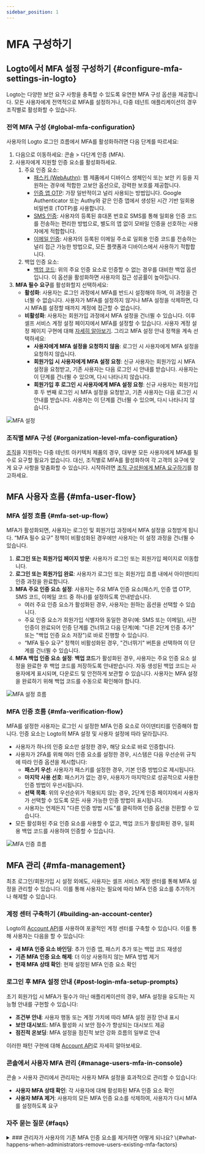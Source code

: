```yaml
---
sidebar_position: 1
---
```


# MFA 구성하기

## Logto에서 MFA 설정 구성하기 \{#configure-mfa-settings-in-logto}

Logto는 다양한 보안 요구 사항을 충족할 수 있도록 유연한 MFA 구성 옵션을 제공합니다. 모든 사용자에게 전역적으로 MFA를 설정하거나, 다중 테넌트 애플리케이션의 경우 조직별로 활성화할 수 있습니다.

### 전역 MFA 구성 \{#global-mfa-configuration}

사용자의 Logto 로그인 흐름에서 MFA를 활성화하려면 다음 단계를 따르세요:

1. 다음으로 이동하세요: <CloudLink to="/mfa">콘솔 > 다단계 인증 (MFA)</CloudLink>.
2. 사용자에게 지원할 인증 요소를 활성화하세요.
   1. 주요 인증 요소:
      - [패스키 (WebAuthn)](/end-user-flows/mfa/webauthn): 웹 제품에서 디바이스 생체인식 또는 보안 키 등을 지원하는 경우에 적합한 고보안 옵션으로, 강력한 보호를 제공합니다.
      - [인증 앱 OTP](/end-user-flows/mfa/authenticator-app-otp): 가장 일반적이고 널리 사용되는 방법입니다. Google Authenticator 또는 Authy와 같은 인증 앱에서 생성된 시간 기반 일회용 비밀번호 (TOTP)를 사용합니다.
      - [SMS 인증](/end-user-flows/mfa/sms-mfa): 사용자의 등록된 휴대폰 번호로 SMS를 통해 일회용 인증 코드를 전송하는 편리한 방법으로, 별도의 앱 없이 모바일 인증을 선호하는 사용자에게 적합합니다.
      - [이메일 인증](/end-user-flows/mfa/email-mfa): 사용자의 등록된 이메일 주소로 일회용 인증 코드를 전송하는 널리 접근 가능한 방법으로, 모든 플랫폼과 디바이스에서 사용하기 적합합니다.
   2. 백업 인증 요소:
      - [백업 코드](/end-user-flows/mfa/backup-codes): 위의 주요 인증 요소로 인증할 수 없는 경우를 대비한 백업 옵션입니다. 이 옵션을 활성화하면 사용자의 접근 성공률이 높아집니다.
3. **MFA 필수 요구**를 활성화할지 선택하세요:
   - **활성화**: 사용자는 로그인 과정에서 MFA를 반드시 설정해야 하며, 이 과정을 건너뛸 수 없습니다. 사용자가 MFA를 설정하지 않거나 MFA 설정을 삭제하면, 다시 MFA를 설정할 때까지 계정에 접근할 수 없습니다.
   - **비활성화**: 사용자는 회원가입 과정에서 MFA 설정을 건너뛸 수 있습니다. 이후 셀프 서비스 계정 설정 페이지에서 MFA를 설정할 수 있습니다. 사용자 계정 설정 페이지 구현에 대해 [자세히 알아보기](/end-user-flows/account-settings/). 그리고 MFA 설정 안내 정책을 계속 선택하세요:
     - **사용자에게 MFA 설정을 요청하지 않음**: 로그인 시 사용자에게 MFA 설정을 요청하지 않습니다.
     - **회원가입 시 사용자에게 MFA 설정 요청**: 신규 사용자는 회원가입 시 MFA 설정을 요청받고, 기존 사용자는 다음 로그인 시 안내를 받습니다. 사용자는 이 단계를 건너뛸 수 있으며, 다시 나타나지 않습니다.
     - **회원가입 후 로그인 시 사용자에게 MFA 설정 요청**: 신규 사용자는 회원가입 후 두 번째 로그인 시 MFA 설정을 요청받고, 기존 사용자는 다음 로그인 시 안내를 받습니다. 사용자는 이 단계를 건너뛸 수 있으며, 다시 나타나지 않습니다.

<img src="/img/assets/configure-mfa.png" alt="MFA 설정" />

### 조직별 MFA 구성 \{#organization-level-mfa-configuration}

[조직](/organizations)을 지원하는 다중 테넌트 아키텍처 제품의 경우, 대부분 모든 사용자에게 MFA를 필수로 요구할 필요가 없습니다. 대신, 조직별로 MFA를 활성화하여 각 고객의 요구에 맞게 요구 사항을 맞춤화할 수 있습니다. 시작하려면 [조직 구성원에게 MFA 요구하기](/organizations/organization-management#require-mfa-for-organization-members)를 참고하세요.

## MFA 사용자 흐름 \{#mfa-user-flow}

### MFA 설정 흐름 \{#mfa-set-up-flow}

MFA가 활성화되면, 사용자는 로그인 및 회원가입 과정에서 MFA 설정을 요청받게 됩니다. “MFA 필수 요구” 정책이 비활성화된 경우에만 사용자는 이 설정 과정을 건너뛸 수 있습니다.

1. **로그인 또는 회원가입 페이지 방문**: 사용자가 로그인 또는 회원가입 페이지로 이동합니다.
2. **로그인 또는 회원가입 완료**: 사용자가 로그인 또는 회원가입 흐름 내에서 아이덴티티 인증 과정을 완료합니다.
3. **MFA 주요 인증 요소 설정**: 사용자는 주요 MFA 인증 요소(패스키, 인증 앱 OTP, SMS 코드, 이메일 코드 중 하나)를 설정하도록 안내받습니다.
   - 여러 주요 인증 요소가 활성화된 경우, 사용자는 원하는 옵션을 선택할 수 있습니다.
   - 주요 인증 요소가 회원가입 식별자와 동일한 경우(예: SMS 또는 이메일), 사전 인증이 완료되어 인증 단계를 건너뛰고 다음 단계(예: "다른 2단계 인증 추가" 또는 "백업 인증 요소 저장")로 바로 진행할 수 있습니다.
   - “MFA 필수 요구” 정책이 비활성화된 경우, "건너뛰기" 버튼을 선택하여 이 단계를 건너뛸 수 있습니다.
4. **MFA 백업 인증 요소 설정**: **백업 코드**가 활성화된 경우, 사용자는 주요 인증 요소 설정을 완료한 후 백업 코드를 저장하도록 안내받습니다. 자동 생성된 백업 코드는 사용자에게 표시되며, 다운로드 및 안전하게 보관할 수 있습니다. 사용자는 MFA 설정을 완료하기 위해 백업 코드를 수동으로 확인해야 합니다.

<img src="/img/assets/link-mfa.png" alt="MFA 설정 흐름" />

### MFA 인증 흐름 \{#mfa-verification-flow}

MFA를 설정한 사용자는 로그인 시 설정한 MFA 인증 요소로 아이덴티티를 인증해야 합니다. 인증 요소는 Logto의 MFA 설정 및 사용자 설정에 따라 달라집니다.

- 사용자가 하나의 인증 요소만 설정한 경우, 해당 요소로 바로 인증합니다.
- 사용자가 2FA를 위해 여러 인증 요소를 설정한 경우, 시스템은 다음 우선순위 규칙에 따라 인증 옵션을 제시합니다:
  - **패스키 우선**: 사용자가 패스키를 설정한 경우, 기본 인증 방법으로 제시됩니다.
  - **마지막 사용 선호**: 패스키가 없는 경우, 사용자가 마지막으로 성공적으로 사용한 인증 방법이 우선시됩니다.
  - **선택 목록**: 위의 우선순위가 적용되지 않는 경우, 2단계 인증 페이지에서 사용자가 선택할 수 있도록 모든 사용 가능한 인증 방법이 표시됩니다.
  - 사용자는 언제든지 "다른 인증 방법 시도"를 클릭하여 인증 옵션을 전환할 수 있습니다.
- 모든 활성화된 주요 인증 요소를 사용할 수 없고, 백업 코드가 활성화된 경우, 일회용 백업 코드를 사용하여 인증할 수 있습니다.

<img src="/img/assets/verify-mfa.png" alt="MFA 인증 흐름" />

## MFA 관리 \{#mfa-management}

최초 로그인/회원가입 시 설정 외에도, 사용자는 셀프 서비스 계정 센터를 통해 MFA 설정을 관리할 수 있습니다. 이를 통해 사용자는 필요에 따라 MFA 인증 요소를 추가하거나 해제할 수 있습니다.

### 계정 센터 구축하기 \{#building-an-account-center}

Logto의 [Account API](/end-user-flows/account-settings/by-account-api)를 사용하여 포괄적인 계정 센터를 구축할 수 있습니다. 이를 통해 사용자는 다음을 할 수 있습니다:

- **새 MFA 인증 요소 바인딩**: 추가 인증 앱, 패스키 추가 또는 백업 코드 재생성
- **기존 MFA 인증 요소 해제**: 더 이상 사용하지 않는 MFA 방법 제거
- **현재 MFA 상태 확인**: 현재 설정된 MFA 인증 요소 확인

### 로그인 후 MFA 설정 안내 \{#post-login-mfa-setup-prompts}

초기 회원가입 시 MFA가 필수가 아닌 애플리케이션의 경우, MFA 설정을 유도하는 지능형 안내를 구현할 수 있습니다:

- **조건부 안내**: 사용자 행동 또는 계정 가치에 따라 MFA 설정 권장 안내 표시
- **보안 대시보드**: MFA 활성화 시 보안 점수가 향상되는 대시보드 제공
- **점진적 온보딩**: MFA 설정을 점진적 보안 강화 흐름의 일부로 안내

이러한 패턴 구현에 대해 [Account API](/end-user-flows/account-settings/by-account-api)로 자세히 알아보세요.

### 콘솔에서 사용자 MFA 관리 \{#manage-users-mfa-in-console}

<CloudLink to="/user">콘솔 > 사용자 관리</CloudLink>에서 관리자는 사용자 MFA 설정을 효과적으로
관리할 수 있습니다:

- **사용자 MFA 상태 확인**: 각 사용자에 대해 활성화된 MFA 인증 요소 확인
- **사용자 MFA 제거**: 사용자의 모든 MFA 인증 요소를 삭제하여, 사용자가 다시 MFA를 설정하도록 요구

### 자주 묻는 질문 \{#faqs}

<details>
<summary>
### 관리자가 사용자의 기존 MFA 인증 요소를 제거하면 어떻게 되나요? \{#what-happens-when-administrators-remove-users-existing-mfa-factors}
</summary>
관리자가 사용자의 모든 주요 MFA 인증 요소(패스키, 인증 앱 OTP, SMS, 이메일)를 제거하면, 다음 로그인 시 다음과 같은 상황이 발생합니다:

**상황 1: MFA 인증 요소가 남아 있지 않은 경우**

- MFA 인증 요소(백업 코드 포함)가 전혀 없고, [MFA 정책](#global-mfa-configuration)에서 MFA를 필수로 요구하는 경우, 사용자는 MFA 인증 없이 로그인할 수 있으며, 즉시 MFA 설정을 다시 안내받게 됩니다.

**상황 2: 백업 코드가 남아 있는 경우**

- 백업 코드가 남아 있다면, 사용자는 로그인 시 먼저 백업 코드로 인증해야 합니다.
- 백업 코드 인증에 성공하면, 새로운 주요 MFA 인증 요소를 설정하도록 안내받습니다.
- 사용자가 이 설정을 건너뛸 수 있는지는 구성한 MFA 정책에 따라 다릅니다.
- 이 방식은 주요 인증 요소가 없을 때 사용자가 계정에 접근하지 못하는 상황을 방지합니다.

 </details>
